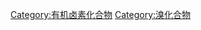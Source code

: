{{catmore}}
{{Commonscat|Organobromides}}

[[Category:有机卤素化合物|Category:有机卤素化合物]]
[[Category:溴化合物|Category:溴化合物]]